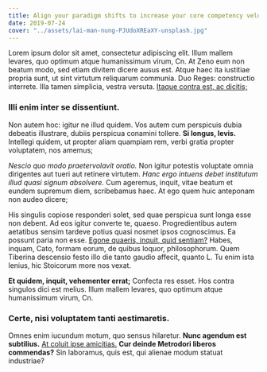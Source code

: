 ```yaml
---
title: Align your paradigm shifts to increase your core competency velocity
date: 2019-07-24
cover: "../assets/lai-man-nung-PJUdoXREaXY-unsplash.jpg"
---
```


Lorem ipsum dolor sit amet, consectetur adipiscing elit. Illum mallem levares, quo optimum atque humanissimum virum, Cn. At Zeno eum non beatum modo, sed etiam divitem dicere ausus est. Atque haec ita iustitiae propria sunt, ut sint virtutum reliquarum communia. Duo Reges: constructio interrete. Illa tamen simplicia, vestra versuta. [Itaque contra est, ac dicitis;](http://loripsum.net/)

### Illi enim inter se dissentiunt.

Non autem hoc: igitur ne illud quidem. Vos autem cum perspicuis dubia debeatis illustrare, dubiis perspicua conamini tollere. **Si longus, levis.** Intellegi quidem, ut propter aliam quampiam rem, verbi gratia propter voluptatem, nos amemus;

_Nescio quo modo praetervolavit oratio._ Non igitur potestis voluptate omnia dirigentes aut tueri aut retinere virtutem. _Hanc ergo intuens debet institutum illud quasi signum absolvere._ Cum ageremus, inquit, vitae beatum et eundem supremum diem, scribebamus haec. At ego quem huic anteponam non audeo dicere;

His singulis copiose responderi solet, sed quae perspicua sunt longa esse non debent. Ad eos igitur converte te, quaeso. Progredientibus autem aetatibus sensim tardeve potius quasi nosmet ipsos cognoscimus. Ea possunt paria non esse. [Egone quaeris, inquit, quid sentiam?](http://loripsum.net/) Habes, inquam, Cato, formam eorum, de quibus loquor, philosophorum. Quem Tiberina descensio festo illo die tanto gaudio affecit, quanto L. Tu enim ista lenius, hic Stoicorum more nos vexat.

**Et quidem, inquit, vehementer errat;** Confecta res esset. Hos contra singulos dici est melius. Illum mallem levares, quo optimum atque humanissimum virum, Cn.

### Certe, nisi voluptatem tanti aestimaretis.

Omnes enim iucundum motum, quo sensus hilaretur. **Nunc agendum est subtilius.** [At coluit ipse amicitias.](http://loripsum.net/) **Cur deinde Metrodori liberos commendas?** Sin laboramus, quis est, qui alienae modum statuat industriae?
